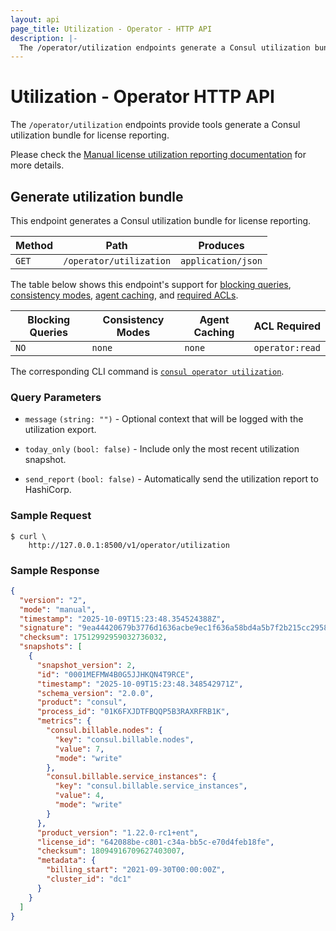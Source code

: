 ```yaml
---
layout: api
page_title: Utilization - Operator - HTTP API
description: |-
  The /operator/utilization endpoints generate a Consul utilization bundle for license reporting.
---
```


# Utilization - Operator HTTP API

<EnterpriseAlert />

The `/operator/utilization` endpoints provide tools generate a Consul utilization bundle for license reporting.

Please check the [Manual license utilization reporting documentation](/consul/docs/enterprise/license/reporting#manual-license-utilization-reporting) for more details.

## Generate utilization bundle

This endpoint generates a Consul utilization bundle for license reporting.

| Method | Path                           | Produces           |
| ------ | ------------------------------ | ------------------ |
| `GET` | `/operator/utilization`         | `application/json` |

The table below shows this endpoint's support for
[blocking queries](/consul/api-docs/features/blocking),
[consistency modes](/consul/api-docs/features/consistency),
[agent caching](/consul/api-docs/features/caching), and
[required ACLs](/consul/api-docs/api-structure#authentication).

| Blocking Queries | Consistency Modes | Agent Caching | ACL Required    |
| ---------------- | ----------------- | ------------- | --------------- |
| `NO`             | `none`            | `none`        | `operator:read` |

The corresponding CLI command is [`consul operator utilization`](/consul/commands/operator/utilization).


### Query Parameters

- `message`  `(string: "")` - Optional context that will be logged with the utilization export.

- `today_only` `(bool: false)` - Include only the most recent utilization snapshot.

- `send_report` `(bool: false)` - Automatically send the utilization report to HashiCorp.

### Sample Request

```shell-session
$ curl \
    http://127.0.0.1:8500/v1/operator/utilization
```

### Sample Response

```json
{
  "version": "2",
  "mode": "manual",
  "timestamp": "2025-10-09T15:23:48.354524388Z",
  "signature": "9ea44420679b3776d1636acbe9ec1f636a58bd4a5b7f2b215cc2958084ded505",
  "checksum": 17512992959032736032,
  "snapshots": [
    {
      "snapshot_version": 2,
      "id": "0001MEFMW4B0G5JJHKQN4T9RCE",
      "timestamp": "2025-10-09T15:23:48.348542971Z",
      "schema_version": "2.0.0",
      "product": "consul",
      "process_id": "01K6FXJDTFBQQP5B3RAXRFRB1K",
      "metrics": {
        "consul.billable.nodes": {
          "key": "consul.billable.nodes",
          "value": 7,
          "mode": "write"
        },
        "consul.billable.service_instances": {
          "key": "consul.billable.service_instances",
          "value": 4,
          "mode": "write"
        }
      },
      "product_version": "1.22.0-rc1+ent",
      "license_id": "642088be-c801-c34a-bb5c-e70d4feb18fe",
      "checksum": 18094916709627403007,
      "metadata": {
        "billing_start": "2021-09-30T00:00:00Z",
        "cluster_id": "dc1"
      }
    }
  ]
}
```

